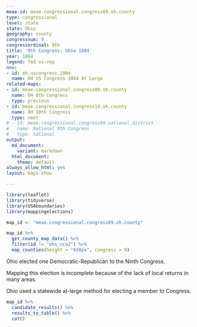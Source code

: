 ```yaml
---
meae-id: meae.congressional.congress09.oh.county
type: congressional
level: state
state: Ohio
geography: county
congressnum: 9
congressordinal: 9th
title: '9th Congress: Ohio 1804'
year: 1804
legend: fed-vs-rep
nnv:
- id: oh.uscongress.1804
  name: OH US Congress 1804 At Large
related-maps:
- id: meae.congressional.congress08.oh.county
  name: OH 8th Congress
  type: previous
- id: meae.congressional.congress10.oh.county
  name: OH 10th Congress
  type: next
# - id: meae.congressional.congress09.national.district
#   name: National 9th Congress
#   type: national
output:
  md_document:
    variant: markdown
  html_document:
    theme: default
always_allow_html: yes
layout: maps-show

---
```


```r
library(leaflet)
library(tidyverse)
library(USAboundaries)
library(mappingelections)

map_id <- "meae.congressional.congress09.oh.county"
```

<div class="map">

```r
map_id %>%
  get_county_map_data() %>%
  filter(id != "ohs_nca2") %>% 
  map_counties(height = "650px", congress = 9)
```

</div>

Ohio elected one Democratic-Republican to the Ninth Congress.

Mapping this election is incomplete because of the lack of local returns in many areas.

Ohio used a statewide at-large method for electing a member to Congress.

<div class="results-table">

```r
map_id %>%
  candidate_results() %>%
  results_to_table() %>%
  cat()
```

</div>
